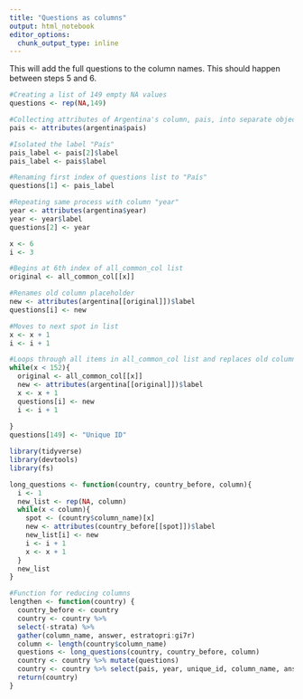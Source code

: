 ```yaml
---
title: "Questions as columns"
output: html_notebook
editor_options: 
  chunk_output_type: inline
---
```


This will add the full questions to the column names. This should happen between steps 5 and 6.
```r
#Creating a list of 149 empty NA values
questions <- rep(NA,149)

#Collecting attributes of Argentina's column, pais, into separate object
pais <- attributes(argentina$pais)

#Isolated the label "País"
pais_label <- pais[2]$label
pais_label <- pais$label

#Renaming first index of questions list to "País"
questions[1] <- pais_label

#Repeating same process with column "year"
year <- attributes(argentina$year)
year <- year$label
questions[2] <- year

x <- 6
i <- 3

#Begins at 6th index of all_common_col list
original <- all_common_col[[x]]

#Renames old column placeholder
new <- attributes(argentina[[original]])$label
questions[i] <- new

#Moves to next spot in list
x <- x + 1
i <- i + 1

#Loops through all items in all_common_col list and replaces old column name with full question
while(x < 152){
  original <- all_common_col[[x]]
  new <- attributes(argentina[[original]])$label
  x <- x + 1
  questions[i] <- new
  i <- i + 1
  
}
questions[149] <- "Unique ID"
```



```r
library(tidyverse)
library(devtools)
library(fs)

long_questions <- function(country, country_before, column){
  i <- 1
  new_list <- rep(NA, column)
  while(x < column){
    spot <- (country$column_name)[x]
    new <- attributes(country_before[[spot]])$label
    new_list[i] <- new
    i <- i + 1
    x <- x + 1
  }
  new_list
}

#Function for reducing columns
lengthen <- function(country) {
  country_before <- country
  country <- country %>%
  select(-strata) %>%
  gather(column_name, answer, estratopri:gi7r)
  column <- length(country$column_name)
  questions <- long_questions(country, country_before, column)
  country <- country %>% mutate(questions)
  country <- country %>% select(pais, year, unique_id, column_name, answer, vb_combined, questions)
  return(country)
}
```


